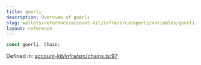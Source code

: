 ```yaml
---
title: goerli
description: Overview of goerli
slug: wallets/reference/account-kit/infra/src/exports/variables/goerli
layout: reference
---
```


```ts
const goerli: Chain;
```

Defined in: [account-kit/infra/src/chains.ts:97](https://github.com/alchemyplatform/aa-sdk/blob/49e74eee8606f480b200b4612d00d950da8a8742/account-kit/infra/src/chains.ts#L97)
